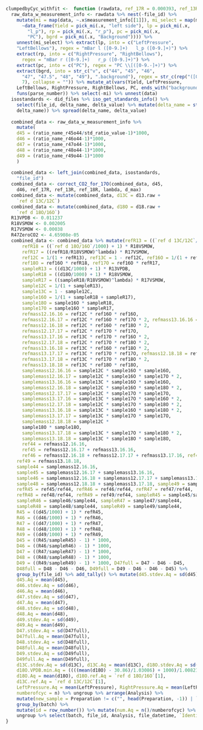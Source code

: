 ```r
clumpedbyCyc_withfit <-  function (rawdata, ref_17R = 0.000393, ref_13R = 0.01118, ref_18R = 0.00208835, lambda = 0.528, d_max = 1000) {
  raw_data_w_measurement_info <- rawdata %>% nest(-file_id) %>% 
    mutate(mi = map(data, ~.x$measurement_info[[1]]), mi_select = map(mi, 
      ~data_frame(Yield = pick_mi(.x, "left side"), lp = pick_mi(.x, 
        "l_p"), rp = pick_mi(.x, "r_p"), pc = pick_mi(.x, 
        "PC"), bgrd = pick_mi(.x, "Background")))) %>% 
    unnest(mi_select) %>% extract(lp, into = c("LeftPressure", 
    "LeftBellows"), regex = "mBar l ([0-9.]+)   l_p ([0-9.]+)") %>% 
    extract(rp, into = c("RightPressure", "RightBellows"), 
      regex = "mBar r ([0-9.]+)   r_p ([0-9.]+)") %>% 
    extract(pc, into = c("PC"), regex = "PC \\[([0-9.-]+)") %>% 
    extract(bgrd, into = str_c("v", c("44", "45", "46", 
      "47", "47.5", "48", "49"), ".background"), regex = str_c(rep("([0-9.-]+) mV,?", 
      7), collapse = "")) %>% mutate_at(vars(Yield, LeftPressure, 
    LeftBellows, RightPressure, RightBellows, PC, ends_with("background")), 
    funs(parse_number)) %>% select(-mi) %>% unnest(data)
  isostandards <- did_files %>% iso_get_standards_info() %>% 
    select(file_id, delta_name, delta_value) %>% mutate(delta_name = str_c("ref ", 
    delta_name)) %>% spread(delta_name, delta_value)
  
  combined_data <- raw_data_w_measurement_info %>%
    mutate( 
    d45 = (ratio_name_r45o44/std_ratio_value-1)*1000,
    d46 = (ratio_name_r46o44-1)*1000,
    d47 = (ratio_name_r47o44-1)*1000,
    d48 = (ratio_name_r48o44-1)*1000,
    d49 = (ratio_name_r49o44-1)*1000
    )
    
  combined_data <- left_join(combined_data, isostandards, 
    "file_id")
  combined_data <- correct_CO2_for_17O(combined_data, d45, 
    d46, ref_17R, ref_13R, ref_18R, lambda, d_max)
  combined_data <- mutate(combined_data, d13C = d13.raw + 
    `ref d 13C/12C`)
  combined_data <- mutate(combined_data, d18O = d18.raw + 
    `ref d 18O/16O`)
  R13VPDB <- 0.011237
  R18VSMOW <- 0.002005
  R17VSMOW <- 0.00038
  R47ZeroCO2 <- 4.65908e-05
  combined_data <- combined_data %>% mutate(refR13 = ((`ref d 13C/12C`/1000) + 1) * R13VPDB, 
      refR18 = ((`ref d 18O/16O`/1000) + 1) * R18VSMOW,
      refR17 = ((refR18/R18VSMOW)^lambda) * R17VSMOW, 
      ref12C = 1/(1 + refR13), ref13C = 1 - ref12C, ref16O = 1/(1 + refR18 + refR17), 
      ref18O = ref16O * refR18, ref17O = ref16O * refR17,
      sampleR13 = ((d13C/1000) + 1) * R13VPDB, 
      sampleR18 = ((d18O/1000) + 1) * R18VSMOW, 
      sampleR17 = ((sampleR18/R18VSMOW)^lambda) * R17VSMOW,
      sample12C = 1/(1 + sampleR13),
      sample13C = 1 - sample12C,
      sample16O = 1/(1 + sampleR18 + sampleR17), 
      sample18O = sample16O * sampleR18,
      sample17O = sample16O * sampleR17,
      refmass12.16.16 = ref12C * ref16O * ref16O, 
      refmass12.16.17 = ref12C * ref16O * ref17O * 2, refmass13.16.16 = ref13C * ref16O * ref16O, 
      refmass12.16.18 = ref12C * ref16O * ref18O * 2,
      refmass12.17.17 = ref12C * ref17O * ref17O,
      refmass13.17.16 = ref13C * ref17O * ref16O * 2,
      refmass12.17.18 = ref12C * ref17O * ref18O * 2,
      refmass13.16.18 = ref13C * ref16O * ref18O * 2, 
      refmass13.17.17 = ref13C * ref17O * ref17O, refmass12.18.18 = ref12C * ref18O * ref18O, 
      refmass13.17.18 = ref13C * ref17O * ref18O * 2,
      refmass13.18.18 = ref13C * ref18O * ref18O, 
      samplemass12.16.16 = sample12C * sample16O * sample16O, 
      samplemass12.16.17 = sample12C * sample16O * sample17O * 2,
      samplemass13.16.16 = sample13C * sample16O * sample16O, 
      samplemass12.16.18 = sample12C * sample16O * sample18O * 2,
      samplemass12.17.17 = sample12C * sample17O * sample17O, 
      samplemass13.17.16 = sample13C * sample17O * sample16O * 2,
      samplemass12.17.18 = sample12C * sample17O * sample18O * 2, 
      samplemass13.16.18 = sample13C * sample16O * sample18O * 2, 
      samplemass13.17.17 = sample13C * sample17O * sample17O, 
      samplemass12.18.18 = sample12C * 
      sample18O * sample18O, 
      samplemass13.17.18 = sample13C * sample17O * sample18O * 2, 
      samplemass13.18.18 = sample13C * sample18O * sample18O, 
      ref44 = refmass12.16.16, 
      ref45 = refmass12.16.17 + refmass13.16.16,
      ref46 = refmass12.16.18 + refmass12.17.17 + refmass13.17.16, ref47 = refmass12.17.18 + refmass13.16.18 + refmass13.17.17, ref48 = refmass12.18.18 +     refmass13.17.18, 
    ref49 = refmass13.18.18, 
    sample44 = samplemass12.16.16, 
    sample45 = samplemass12.16.17 + samplemass13.16.16, 
    sample46 = samplemass12.16.18 + samplemass12.17.17 + samplemass13.17.16, sample47 = samplemass12.17.18 + samplemass13.16.18 + samplemass13.17.17, 
    sample48 = samplemass12.18.18 + samplemass13.17.18, sample49 = samplemass13.18.18, 
    refR45 = ref45/ref44, refR46 = ref46/ref44, refR47 = ref47/ref44, 
    refR48 = ref48/ref44, refR49 = ref49/ref44, sampleR45 = sample45/sample44, 
    sampleR46 = sample46/sample44, sampleR47 = sample47/sample44, 
    sampleR48 = sample48/sample44, sampleR49 = sample49/sample44, 
    R45 = ((d45/1000) + 1) * refR45,
    R46 = ((d46/1000) + 1) * refR46,
    R47 = ((d47/1000) + 1) * refR47,
    R48 = ((d48/1000) + 1) * refR48,
    R49 = ((d49/1000) + 1) * refR49, 
    D45 = ((R45/sampleR45) - 1) * 1000,
    D46 = ((R46/sampleR46) - 1) * 1000, 
    D47 = ((R47/sampleR47) - 1) * 1000,
    D48 = ((R48/sampleR48) - 1) * 1000,
    D49 = ((R49/sampleR49) - 1) * 1000, D47full = D47 - D46 - D45,
    D48full = D48 - D46 - D46, D49full = D49 - D46 - D46 - D45) %>% 
    group_by(file_id) %>% add_tally() %>% mutate(d45.stdev.Aq = sd(d45), 
    d45.Aq = mean(d45),
    d46.stdev.Aq = sd(d46), 
    d46.Aq = mean(d46), 
    d47.stdev.Aq = sd(d47), 
    d47.Aq = mean(d47), 
    d48.stdev.Aq = sd(d48), 
    d48.Aq = mean(d48), 
    d49.stdev.Aq = sd(d49), 
    d49.Aq = mean(d49), 
    D47.stdev.Aq = sd(D47full), 
    D47full.Aq = mean(D47full), 
    D48.stdev.Aq = sd(D48full), 
    D48full.Aq = mean(D48full), 
    D49.stdev.Aq = sd(D49full), 
    D49full.Aq = mean(D49full), 
    d13C.stdev.Aq = sd(d13C), d13C.Aq = mean(d13C), d18O.stdev.Aq = sd(d18O), 
    d18O.VPDB.min.Aq = ((((mean(d18O) - 30.86)/1.03086) + 1000)/1.00821) - 1000,
    d18O.Aq = mean(d18O), d18O.ref.Aq = `ref d 18O/16O`[1], 
    d13C.ref.Aq = `ref d 13C/12C`[1], 
    LeftPressure.Aq = mean(LeftPressure), RightPressure.Aq = mean(LeftPressure), 
    numberofcyc = n) %>% ungroup %>% arrange(Analysis) %>% 
    mutate(new_sample = Preparation != c("", head(Preparation, -1)) | `Identifier 1` != c("", head(`Identifier 1`, -1)), batch = cumsum(new_sample)) %>% 
    group_by(batch) %>% 
    mutate(id = row_number()) %>% mutate(num.Aq = n()/numberofcyc) %>% 
    ungroup %>% select(batch, file_id, Analysis, file_datetime, `Identifier 1`, `Identifier 2`, Donotuse, runinfo, everything())
}

```

